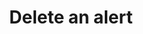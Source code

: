 ---
openapi: "DELETE /subscriptions/{external_id}/alerts/{code}"
authMethod: "bearer"
title: "Delete an alert"
description: "This endpoint allows you to delete an existing alert for a subscription."
---